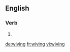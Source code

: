 ==English==

===Verb===
{{head|en|present participle}}

# {{present participle of|wive|lang=en}}

[[de:wiving]]
[[fr:wiving]]
[[vi:wiving]]